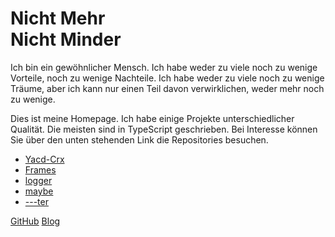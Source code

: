 # Nicht Mehr<br />Nicht Minder

Ich bin ein gewöhnlicher Mensch. Ich habe weder zu viele noch zu wenige Vorteile, noch zu wenige Nachteile. Ich habe weder zu viele noch zu wenige Träume, aber ich kann nur einen Teil davon verwirklichen, weder mehr noch zu wenige.

Dies ist meine Homepage. Ich habe einige Projekte unterschiedlicher Qualität. Die meisten sind in TypeScript geschrieben. Bei Interesse können Sie über den unten stehenden Link die Repositories besuchen.

- [Yacd-Crx](https://github.com/NMNMCC/yacd-crx)
- [Frames](https://github.com/NMNMCC/frames)
- [logger](https://github.com/NMNMCC/logger)
- [maybe](https://github.com/NMNMCC/maybe)
- [---ter](https://github.com/NMNMCC/---ter)

[GitHub](https://github.com/NMNMCC) [Blog](https://blog.NMNM.CC)